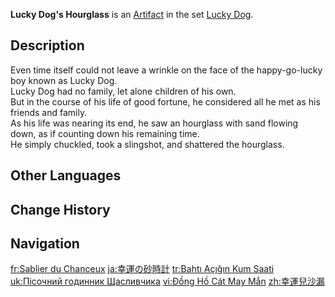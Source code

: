{{Artifact Infobox
|image = Item Lucky Dog's Hourglass.png
|set   = Lucky Dog
|piece = Sands of Eon
}}
{{Description|A broken hourglass from which all the sand has escaped. But it's fine, because the passage of time means nothing to someone without a single worry in the whole world.}}
'''Lucky Dog's Hourglass''' is an [[Artifact]] in the set [[Lucky Dog]].

==Description==
Even time itself could not leave a wrinkle on the face of the happy-go-lucky boy known as Lucky Dog.<br>Lucky Dog had no family, let alone children of his own.<br>But in the course of his life of good fortune, he considered all he met as his friends and family.<br>As his life was nearing its end, he saw an hourglass with sand flowing down, as if counting down his remaining time.<br>He simply chuckled, took a slingshot, and shattered the hourglass.

==Other Languages==
{{Other Languages
|en      = Lucky Dog's Hourglass
|zhs     = 幸运儿沙漏
|zhs_rm  = Xìngyùn'ér Shālòu
|zht     = 幸運兒沙漏
|zht_rm  = Xìngyùn'ér Shālòu
|zh_tl   = Lucky Dog Hourglass
|ja      = 幸運の砂時計
|ja_rm   = Kou'un no Sunadokei
|ja_tl   = Hourglass of Good Luck
|ko      = 행운아의 모래시계
|ko_rm   = Haeng'una-ui Moraesigye
|ko_tl   = Lucky Person's Sandglass
|es      = Reloj de Arena del Afortunado
|es_tl   = Hourglass of the Lucky One
|fr      = Sablier du Chanceux
|fr_tl   = Hourglass of the Lucky One
|ru      = Песочные часы везунчика
|ru_tl   = {{Lex|Lucky Dog|ru}}'s Hourglass
|th      = Lucky Dog's Hourglass
|vi      = Đồng Hồ Cát May Mắn
|vi_tl   = Lucky Hourglass
|de      = Glückssanduhr
|de_tl   = Lucky Hourglass
|id      = Lucky Dog's Hourglass
|pt      = Ampulheta do Sortudo
|pt_tl   = 
|tr      = Bahtı Açığın Kum Saati
|tr_tl   = Lucky One's Hourglass
|it      = Clessidra di Fortunello
|it_tl   = 
}}

==Change History==
{{Change History|1.0}}

==Navigation==
{{Artifact Set Navbox|Lucky Dog}}

[[fr:Sablier du Chanceux]]
[[ja:幸運の砂時計]]
[[tr:Bahtı Açığın Kum Saati]]
[[uk:Пісочний годинник Щасливчика]]
[[vi:Đồng Hồ Cát May Mắn]]
[[zh:幸運兒沙漏]]